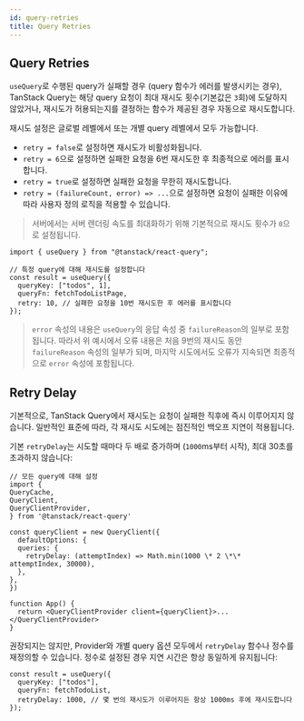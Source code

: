 ```yaml
---
id: query-retries
title: Query Retries
---
```


## Query Retries

`useQuery`로 수행된 query가 실패할 경우 (query 함수가 에러를 발생시키는 경우), TanStack Query는 해당 query 요청이 최대 재시도 횟수(기본값은 `3`회)에 도달하지 않았거나, 재시도가 허용되는지를 결정하는 함수가 제공된 경우 자동으로 재시도합니다.

재시도 설정은 글로벌 레벨에서 또는 개별 query 레벨에서 모두 가능합니다.

- `retry = false`로 설정하면 재시도가 비활성화됩니다.
- `retry = 6`으로 설정하면 실패한 요청을 6번 재시도한 후 최종적으로 에러를 표시합니다.
- `retry = true`로 설정하면 실패한 요청을 무한히 재시도합니다.
- `retry = (failureCount, error) => ...`으로 설정하면 요청이 실패한 이유에 따라 사용자 정의 로직을 적용할 수 있습니다.

> 서버에서는 서버 렌더링 속도를 최대화하기 위해 기본적으로 재시도 횟수가 `0`으로 설정됩니다.

```tsx
import { useQuery } from "@tanstack/react-query";

// 특정 query에 대해 재시도를 설정합니다
const result = useQuery({
  queryKey: ["todos", 1],
  queryFn: fetchTodoListPage,
  retry: 10, // 실패한 요청을 10번 재시도한 후 에러를 표시합니다
});
```

> `error` 속성의 내용은 `useQuery`의 응답 속성 중 `failureReason`의 일부로 포함됩니다. 따라서 위 예시에서 오류 내용은 처음 9번의 재시도 동안 `failureReason` 속성의 일부가 되며, 마지막 시도에서도 오류가 지속되면 최종적으로 `error` 속성에 포함됩니다.

## Retry Delay

기본적으로, TanStack Query에서 재시도는 요청이 실패한 직후에 즉시 이루어지지 않습니다. 일반적인 표준에 따라, 각 재시도 시도에는 점진적인 백오프 지연이 적용됩니다.

기본 `retryDelay`는 시도할 때마다 두 배로 증가하며 (`1000`ms부터 시작), 최대 30초를 초과하지 않습니다:

```tsx
// 모든 query에 대해 설정
import {
QueryCache,
QueryClient,
QueryClientProvider,
} from '@tanstack/react-query'

const queryClient = new QueryClient({
  defaultOptions: {
  queries: {
    retryDelay: (attemptIndex) => Math.min(1000 \* 2 \*\* attemptIndex, 30000),
  },
},
})

function App() {
  return <QueryClientProvider client={queryClient}>...</QueryClientProvider>
}
```

권장되지는 않지만, Provider와 개별 query 옵션 모두에서 `retryDelay` 함수나 정수를 재정의할 수 있습니다. 정수로 설정된 경우 지연 시간은 항상 동일하게 유지됩니다:

```tsx
const result = useQuery({
  queryKey: ["todos"],
  queryFn: fetchTodoList,
  retryDelay: 1000, // 몇 번의 재시도가 이루어지든 항상 1000ms 후에 재시도합니다
});
```
